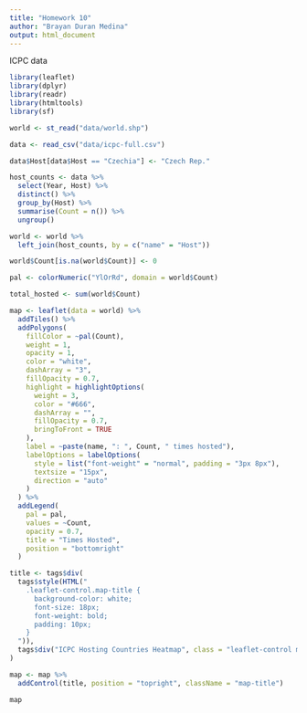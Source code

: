 ```yaml
---
title: "Homework 10"
author: "Brayan Duran Medina"
output: html_document
---
```


ICPC data

```r
library(leaflet)
library(dplyr)
library(readr)
library(htmltools)
library(sf)

world <- st_read("data/world.shp")

data <- read_csv("data/icpc-full.csv")

data$Host[data$Host == "Czechia"] <- "Czech Rep."

host_counts <- data %>%
  select(Year, Host) %>%
  distinct() %>%
  group_by(Host) %>%
  summarise(Count = n()) %>%
  ungroup()

world <- world %>%
  left_join(host_counts, by = c("name" = "Host"))

world$Count[is.na(world$Count)] <- 0

pal <- colorNumeric("YlOrRd", domain = world$Count)

total_hosted <- sum(world$Count)

map <- leaflet(data = world) %>%
  addTiles() %>%
  addPolygons(
    fillColor = ~pal(Count),
    weight = 1,
    opacity = 1,
    color = "white",
    dashArray = "3",
    fillOpacity = 0.7,
    highlight = highlightOptions(
      weight = 3,
      color = "#666",
      dashArray = "",
      fillOpacity = 0.7,
      bringToFront = TRUE
    ),
    label = ~paste(name, ": ", Count, " times hosted"),
    labelOptions = labelOptions(
      style = list("font-weight" = "normal", padding = "3px 8px"),
      textsize = "15px",
      direction = "auto"
    )
  ) %>%
  addLegend(
    pal = pal,
    values = ~Count,
    opacity = 0.7,
    title = "Times Hosted",
    position = "bottomright"
  )

title <- tags$div(
  tags$style(HTML("
    .leaflet-control.map-title { 
      background-color: white; 
      font-size: 18px; 
      font-weight: bold; 
      padding: 10px; 
    }
  ")),
  tags$div("ICPC Hosting Countries Heatmap", class = "leaflet-control map-title")
)

map <- map %>%
  addControl(title, position = "topright", className = "map-title")

map
```